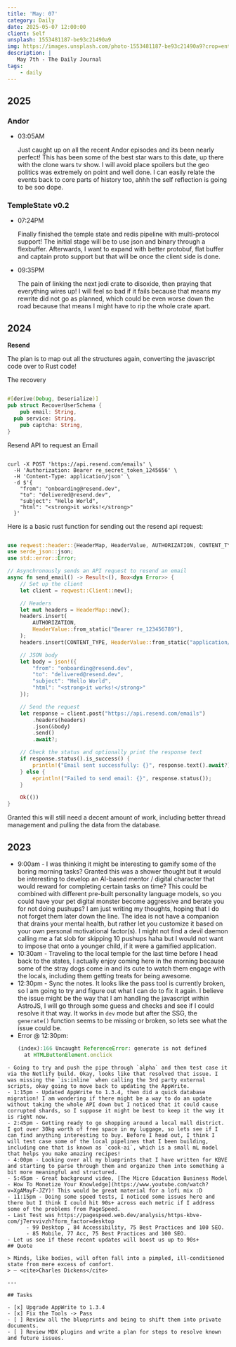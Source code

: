 ```yaml
---
title: 'May: 07'
category: Daily
date: 2025-05-07 12:00:00
client: Self
unsplash: 1553481187-be93c21490a9
img: https://images.unsplash.com/photo-1553481187-be93c21490a9?crop=entropy&cs=srgb&fm=jpg&ixid=MnwzNjM5Nzd8MHwxfHJhbmRvbXx8fHx8fHx8fDE2ODE3NDg2ODY&ixlib=rb-4.0.3&q=85
description: |
   May 7th - The Daily Journal
tags:
    - daily
---
```


## 2025

### Andor

-   03:05AM

    Just caught up on all the recent Andor episodes and its been nearly perfect!
    This has been some of the best star wars to this date, up there with the clone wars tv show.
    I will avoid place spoilers but the geo politics was extremely on point and well done.
    I can easily relate the events back to core parts of history too, ahhh the self reflection is going to be soo dope.

### TempleState v0.2

-   07:24PM

    Finally finished the temple state and redis pipeline with multi-protocol support!
    The initial stage will be to use json and binary through a flexbuffer.
    Afterwards, I want to expand with better protobuf, flat buffer and captain proto support but that will be once the client side is done.

-   09:35PM

    The pain of linking the next jedi crate to disoxide, then praying that everything wires up!
    I will feel so bad if it fails because that means my rewrite did not go as planned, which could be even worse down the road because that means I might have to rip the whole crate apart.

## 2024

**Resend**

The plan is to map out all the structures again, converting the javascript code over to Rust code!

The recovery 

```rust

#[derive(Debug, Deserialize)]
pub struct RecoverUserSchema {
	pub email: String,
  pub service: String, 
	pub captcha: String,
}

```


Resend API to request an Email


```shell

curl -X POST 'https://api.resend.com/emails' \
  -H 'Authorization: Bearer re_secret_token_1245656' \
  -H 'Content-Type: application/json' \
  -d $'{
    "from": "onboarding@resend.dev",
    "to": "delivered@resend.dev",
    "subject": "Hello World",
    "html": "<strong>it works!</strong>"
  }'

```

Here is a basic rust function for sending out the resend api request:

```rust

use reqwest::header::{HeaderMap, HeaderValue, AUTHORIZATION, CONTENT_TYPE};
use serde_json::json;
use std::error::Error;

// Asynchronously sends an API request to resend an email
async fn send_email() -> Result<(), Box<dyn Error>> {
    // Set up the client
    let client = reqwest::Client::new();

    // Headers
    let mut headers = HeaderMap::new();
    headers.insert(
        AUTHORIZATION,
        HeaderValue::from_static("Bearer re_123456789"),
    );
    headers.insert(CONTENT_TYPE, HeaderValue::from_static("application/json"));

    // JSON body
    let body = json!({
        "from": "onboarding@resend.dev",
        "to": "delivered@resend.dev",
        "subject": "Hello World",
        "html": "<strong>it works!</strong>"
    });

    // Send the request
    let response = client.post("https://api.resend.com/emails")
        .headers(headers)
        .json(&body)
        .send()
        .await?;

    // Check the status and optionally print the response text
    if response.status().is_success() {
        println!("Email sent successfully: {}", response.text().await?);
    } else {
        eprintln!("Failed to send email: {}", response.status());
    }

    Ok(())
}

```

Granted this will still need a decent amount of work, including better thread management and pulling the data from the database.

## 2023

- 9:00am - I was thinking it might be interesting to gamify some of the boring morning tasks? Granted this was a shower thought but it would be interesting to develop an AI-based mentor / digital character that would reward for completing certain tasks on time? This could be combined with different pre-built personality language models, so you could have your pet digital monster become aggressive and berate you for not doing pushups? I am just writing my thoughts, hoping that I do not forget them later down the line. The idea is not have a companion that drains your mental health, but rather let you customize it based on your own personal motivational factor(s). I might not find a devil daemon calling me a fat slob for skipping 10 pushups haha but I would not want to impose that onto a younger child, if it were a gamified application.
- 10:30am - Traveling to the local temple for the last time before I head back to the states, I actually enjoy coming here in the morning because some of the stray dogs come in and its cute to watch them engage with the locals, including them getting treats for being awesome. 
- 12:30pm - Sync the notes. It looks like the pass tool is currently broken, so I am going to try and figure out what I can do to fix it again. I believe the issue might be the way that I am handling the javascript within AstroJS, I will go through some guess and checks and see if I could resolve it that way. It works in `dev` mode but after the SSG, the `generate()` function seems to be missing or broken, so lets see what the issue could be.
- Error @ 12:30pm: 
  ```javascript
  (index):166 Uncaught ReferenceError: generate is not defined
    at HTMLButtonElement.onclick 
```
- Going to try and push the pipe through `alpha` and then test case it via the Netlify build. Okay, looks like that resolved that issue. I was missing the `is:inline` when calling the 3rd party external scripts, okay going to move back to updating the AppWrite.
- 1:15pm - Updated AppWrite to 1.3.4, then did a quick database migration! I am wondering if there might be a way to do an update without taking the whole API down but I noticed that it could cause corrupted shards, so I suppose it might be best to keep it the way it is right now. 
- 2:45pm - Getting ready to go shopping around a local mall district. I got over 30kg worth of free space in my luggage, so lets see if I can find anything interesting to buy. Before I head out, I think I will test case some of the local pipelines that I been building, including one that is known as `cook-ai`, which is a small mL model that helps you make amazing recipes! 
- 4:00pm - Looking over all my blueprints that I have written for KBVE and starting to parse through them and organize them into something a bit more meaningful and structured. 
- 5:45pm - Great background video, [The Micro Education Business Model - How To Monetize Your Knowledge](https://www.youtube.com/watch?v=XgAMayF-JZY)! This would be great material for a lofi mix :D
- 11:15pm - Doing some speed tests, I noticed some issues here and there but I think I could hit 90s+ across each metric if I address some of the problems from PageSpeed. 
- Last Test was https://pagespeed.web.dev/analysis/https-kbve-com/j7ervvivzh?form_factor=desktop 
	  - 99 Desktop , 84 Accessibility, 75 Best Practices and 100 SEO.
	  - 85 Mobile, 77 Acc, 75 Best Practices and 100 SEO.
- Let us see if these recent updates will boost us up to 90s+
## Quote

> Minds, like bodies, will often fall into a pimpled, ill-conditioned state from mere excess of comfort.
> — <cite>Charles Dickens</cite>

---

## Tasks

- [x] Upgrade AppWrite to 1.3.4
- [x] Fix the Tools -> Pass
- [ ] Review all the blueprints and being to shift them into private documents.
- [ ] Review MDX plugins and write a plan for steps to resolve known and future issues.